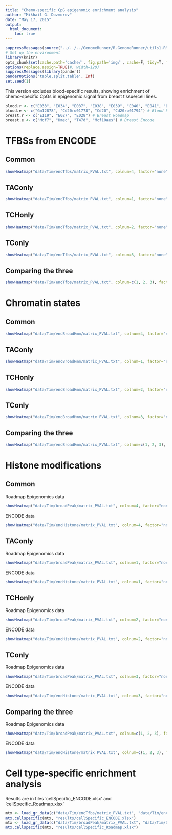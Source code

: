 ```yaml
---
title: "Chemo-specific CpG epigenomic enrichment analysis"
author: "Mikhail G. Dozmorov"
date: "May 17, 2015"
output: 
  html_document:
    toc: true
---
```


```r
suppressMessages(source("../../../GenomeRunner/R.GenomeRunner/utils1.R"))
# Set up the environment
library(knitr) 
opts_chunk$set(cache.path='cache/', fig.path='img/', cache=F, tidy=T, fig.keep='high', echo=F, dpi=100, warnings=F, message=F, comment=NA, warning=F, results='hide') #out.width=700, 
options(replace.assign=TRUE)#, width=120)
suppressMessages(library(pander))
panderOptions('table.split.table', Inf)
set.seed(1)
```

This version excludes blood-specific results, showing enrichment of chemo-specific CpGs in epigenomic signal from breast tissue/cell lines.

```r
blood.r <- c("E033", "E034", "E037", "E038", "E039", "E040", "E041", "E042", "E043", "E044", "E045", "E047", "E048", "E062", "E115", "E116", "E123", "E124", "E029", "E030", "E031", "E032", "E035", "E036", "E046", "E050", "E051") # Blood Roadmap
blood.e <- c("Gm12878", "Cd20ro01778", "Cd20", "Cd20ro01794") # Blood Encode
breast.r <- c("E119", "E027", "E028") # Breast Roadmap
breast.e <- c("Mcf7", "Hmec", "T47d", "Mcf10aes") # Breast Encode
```

TFBSs from ENCODE
===

Common
---

```r
showHeatmap("data/Tim/encTfbs/matrix_PVAL.txt", colnum=4, factor="none", cell=breast.e, isLog10=FALSE, adjust="fdr", pval=0.1, numtofilt=1, toPlot="bar", fileName=NULL)
```

TAConly
---

```r
showHeatmap("data/Tim/encTfbs/matrix_PVAL.txt", colnum=1, factor="none", cell=breast.e, isLog10=FALSE, adjust="fdr", pval=0.1, numtofilt=1, toPlot="bar", fileName=NULL)
```

TCHonly
---

```r
showHeatmap("data/Tim/encTfbs/matrix_PVAL.txt", colnum=2, factor="none", cell=breast.e, isLog10=FALSE, adjust="fdr", pval=0.1, numtofilt=1, toPlot="bar", fileName=NULL)
```

TConly
---

```r
showHeatmap("data/Tim/encTfbs/matrix_PVAL.txt", colnum=3, factor="none", cell=breast.e, isLog10=FALSE, adjust="fdr", pval=0.1, numtofilt=1, toPlot="bar", fileName=NULL)
```

Comparing the three
---

```r
showHeatmap("data/Tim/encTfbs/matrix_PVAL.txt", colnum=c(1, 2, 3), factor="none", cell=breast.e, isLog10=FALSE, adjust="fdr", pval=0.1, numtofilt=1, toPlot="bar", fileName=NULL)
```

Chromatin states
===

Common
---

```r
showHeatmap("data/Tim/encBroadHmm/matrix_PVAL.txt", colnum=4, factor="none", cell=breast.e, isLog10=FALSE, adjust="fdr", pval=0.1, numtofilt=1, toPlot="bar", fileName=NULL)
```

TAConly
---

```r
showHeatmap("data/Tim/encBroadHmm/matrix_PVAL.txt", colnum=1, factor="none", cell=breast.e, isLog10=FALSE, adjust="fdr", pval=0.1, numtofilt=1, toPlot="bar", fileName=NULL)
```

TCHonly
---

```r
showHeatmap("data/Tim/encBroadHmm/matrix_PVAL.txt", colnum=2, factor="none", cell=breast.e, isLog10=FALSE, adjust="fdr", pval=0.1, numtofilt=1, toPlot="bar", fileName=NULL)
```

TConly
---

```r
showHeatmap("data/Tim/encBroadHmm/matrix_PVAL.txt", colnum=3, factor="none", cell=breast.e, isLog10=FALSE, adjust="fdr", pval=0.1, numtofilt=1, toPlot="bar", fileName=NULL)
```

Comparing the three
---

```r
showHeatmap("data/Tim/encBroadHmm/matrix_PVAL.txt", colnum=c(1, 2, 3), factor="none", cell=breast.e, isLog10=FALSE, adjust="fdr", pval=0.1, numtofilt=1, toPlot="bar", fileName=NULL)
```

Histone modifications
===

Common
---

Roadmap Epigenomics data

```r
showHeatmap("data/Tim/broadPeak/matrix_PVAL.txt", colnum=4, factor="none", cell=breast.r, isLog10=FALSE, adjust="fdr", pval=0.1, numtofilt=2, toPlot="bar", fileName=NULL)
```

ENCODE data

```r
showHeatmap("data/Tim/encHistone/matrix_PVAL.txt", colnum=4, factor="none", cell=breast.e, isLog10=FALSE, adjust="fdr", pval=0.1, numtofilt=2, toPlot="bar", fileName=NULL)
```

TAConly
---

Roadmap Epigenomics data

```r
showHeatmap("data/Tim/broadPeak/matrix_PVAL.txt", colnum=1, factor="none", cell=breast.r, isLog10=FALSE, adjust="fdr", pval=0.1, numtofilt=2, toPlot="bar", fileName=NULL)
```

ENCODE data

```r
showHeatmap("data/Tim/encHistone/matrix_PVAL.txt", colnum=1, factor="none", cell=breast.e, isLog10=FALSE, adjust="fdr", pval=0.1, numtofilt=1, toPlot="bar", fileName=NULL)
```

TCHonly
---

Roadmap Epigenomics data

```r
showHeatmap("data/Tim/broadPeak/matrix_PVAL.txt", colnum=2, factor="none", cell=breast.r, isLog10=FALSE, adjust="fdr", pval=0.1, numtofilt=2, toPlot="bar", fileName=NULL)
```

ENCODE data

```r
showHeatmap("data/Tim/encHistone/matrix_PVAL.txt", colnum=2, factor="none", cell=breast.e, isLog10=FALSE, adjust="fdr", pval=0.1, numtofilt=3, toPlot="bar", fileName=NULL)
```

TConly
---

Roadmap Epigenomics data

```r
showHeatmap("data/Tim/broadPeak/matrix_PVAL.txt", colnum=3, factor="none", cell=breast.r, isLog10=FALSE, adjust="fdr", pval=0.1, numtofilt=2, toPlot="bar", fileName=NULL)
```

ENCODE data

```r
showHeatmap("data/Tim/encHistone/matrix_PVAL.txt", colnum=3, factor="none", cell=breast.e, isLog10=FALSE, adjust="fdr", pval=0.1, numtofilt=2, toPlot="bar", fileName=NULL)
```

Comparing the three
---

Roadmap Epigenomics data

```r
showHeatmap("data/Tim/broadPeak/matrix_PVAL.txt", colnum=c(1, 2, 3), factor="none", cell=breast.r, isLog10=FALSE, adjust="fdr", pval=0.1, numtofilt=1, toPlot="bar", fileName=NULL)
```

ENCODE data

```r
showHeatmap("data/Tim/encHistone/matrix_PVAL.txt", colnum=c(1, 2, 3), factor="none", cell=breast.e, isLog10=FALSE, adjust="fdr", pval=0.1, numtofilt=1, toPlot="bar", fileName=NULL)
```

Cell type-specific enrichment analysis
===

Results are in files 'cellSpecific_ENCODE.xlsx' and 'cellSpecific_Roadmap.xlsx'

```r
mtx <- load_gr_data(c("data/Tim/encTfbs/matrix_PVAL.txt", "data/Tim/encHistone/matrix_PVAL.txt", "data/Tim/encBroadHmm/matrix_PVAL.txt"))
mtx.cellspecific(mtx, "results/cellSpecific_ENCODE.xlsx")
mtx <- load_gr_data(c("data/Tim/broadPeak/matrix_PVAL.txt", "data/Tim/DNase_hotspotbroadall/matrix_PVAL.txt"))
mtx.cellspecific(mtx, "results/cellSpecific_Roadmap.xlsx")
```

